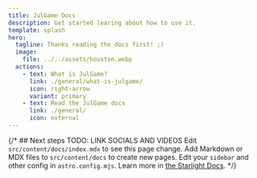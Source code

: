 ```yaml
---
title: JulGame Docs
description: Get started learing about how to use it.
template: splash
hero:
  tagline: Thanks reading the docs first! ;)
  image:
    file: ../../assets/houston.webp
  actions:
    - text: What is JulGame?
      link: ./general/what-is-julgame/
      icon: right-arrow
      variant: primary
    - text: Read the JulGame docs
      link: ./general/
      icon: external
---
```



{/* ## Next steps
 TODO: LINK SOCIALS AND VIDEOS
<CardGrid stagger>
	<Card title="Update content" icon="pencil">
		Edit `src/content/docs/index.mdx` to see this page change.
	</Card>
	<Card title="Add new content" icon="add-document">
		Add Markdown or MDX files to `src/content/docs` to create new pages.
	</Card>
	<Card title="Configure your site" icon="setting">
		Edit your `sidebar` and other config in `astro.config.mjs`.
	</Card>
	<Card title="Read the docs" icon="open-book">
		Learn more in [the Starlight Docs](https://starlight.astro.build/).
	</Card>
</CardGrid> */}
